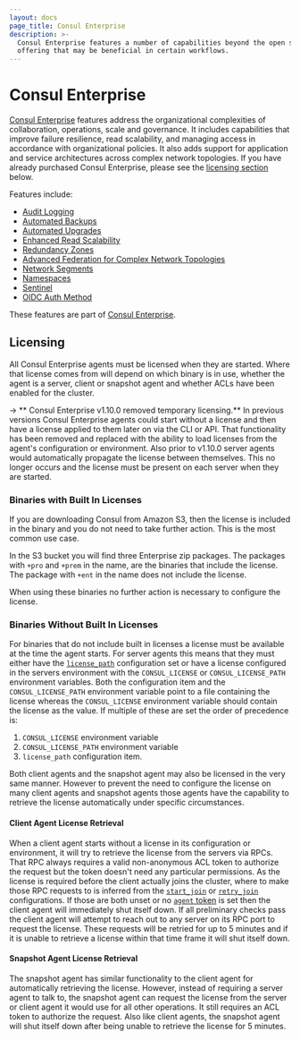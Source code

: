 ```yaml
---
layout: docs
page_title: Consul Enterprise
description: >-
  Consul Enterprise features a number of capabilities beyond the open source
  offering that may be beneficial in certain workflows.
---
```


# Consul Enterprise

[Consul Enterprise](https://www.hashicorp.com/consul) features address the organizational complexities of collaboration, operations, scale and governance. It includes capabilities that improve failure resilience, read scalability, and managing access in accordance with organizational policies. It also adds support for application and service architectures across complex network topologies. If you have already purchased Consul Enterprise, please see the [licensing section](#licensing) below.

Features include:

- [Audit Logging](/docs/enterprise/audit-logging)
- [Automated Backups](/docs/enterprise/backups)
- [Automated Upgrades](/docs/enterprise/upgrades)
- [Enhanced Read Scalability](/docs/enterprise/read-scale)
- [Redundancy Zones](/docs/enterprise/redundancy)
- [Advanced Federation for Complex Network Topologies](/docs/enterprise/federation)
- [Network Segments](/docs/enterprise/network-segments)
- [Namespaces](/docs/enterprise/namespaces)
- [Sentinel](/docs/enterprise/sentinel)
- [OIDC Auth Method](/docs/acl/auth-methods/oidc)

These features are part of [Consul
Enterprise](https://www.hashicorp.com/consul).

## Licensing

All Consul Enterprise agents must be licensed when they are started. Where that license comes from will depend
on which binary is in use, whether the agent is a server, client or snapshot agent and whether ACLs have been
enabled for the cluster.

-> ** Consul Enterprise v1.10.0 removed temporary licensing.** In previous versions Consul Enterprise
agents could start without a license and then have a license applied to them later on via the CLI
or API. That functionality has been removed and replaced with the ability to load licenses from the 
agent's configuration or environment. Also prior to v1.10.0 server agents would automatically propagate
the license between themselves. This no longer occurs and the license must be present on each server
when they are started.

### Binaries with Built In Licenses

If you are downloading Consul from Amazon S3, then the license is included
in the binary and you do not need to take further action. This is the
most common use case.

In the S3 bucket you will find three Enterprise zip packages. The packages with `+pro` and
`+prem` in the name, are the binaries that include the license. The package
with `+ent` in the name does not include the license.

When using these binaries no further action is necessary to configure the license.

### Binaries Without Built In Licenses

For binaries that do not include built in licenses a license must be available at the time the agent starts. 
For server agents this means that they must either have the [`license_path`](/docs/agent/opts#license_path) 
configuration set or have a license configured in the servers environment with the `CONSUL_LICENSE` or 
`CONSUL_LICENSE_PATH` environment variables. Both the configuration item and the `CONSUL_LICENSE_PATH` 
environment variable point to a file containing the license whereas the `CONSUL_LICENSE` environment 
variable should contain the license as the value. If multiple of these are set the order of precedence is:

1. `CONSUL_LICENSE` environment variable
2. `CONSUL_LICENSE_PATH` environment variable
3. `license_path` configuration item.

Both client agents and the snapshot agent may also be licensed in the very same manner. However to prevent
the need to configure the license on many client agents and snapshot agents those agents have the capability
to retrieve the license automatically under specific circumstances. 

#### Client Agent License Retrieval

When a client agent starts without a license in its configuration or environment, it will try to retrieve the
license from the servers via RPCs. That RPC always requires a valid non-anonymous ACL token to authorize the
request but the token doesn't need any particular permissions. As the license is required before the client
actually joins the cluster, where to make those RPC requests to is inferred from the [`start_join`](/docs/agent/opts#start_join) 
or [`retry_join`](/docs/agent/opts#retry_join) configurations. If those are both unset or no 
[`agent` token](/docs/agent/opts#acl_tokens_agent) is set then the client agent will immediately shut itself down.
If all preliminary checks pass the client agent will attempt to reach out to any server on its RPC port to
request the license. These requests will be retried for up to 5 minutes and if it is unable to retrieve a
license within that time frame it will shut itself down.

#### Snapshot Agent License Retrieval

The snapshot agent has similar functionality to the client agent for automatically retrieving the license. However, 
instead of requiring a server agent to talk to, the snapshot agent can request the license from the server or 
client agent it would use for all other operations. It still requires an ACL token to authorize the request. Also
like client agents, the snapshot agent will shut itself down after being unable to retrieve the license for 5 
minutes.